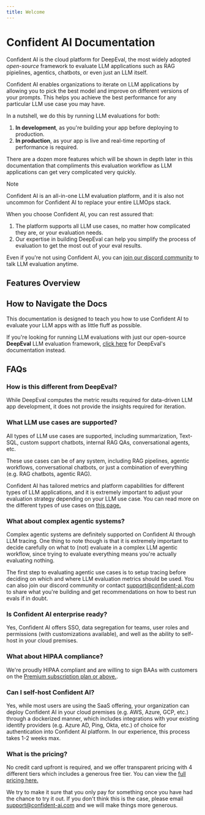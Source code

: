 ```yaml
---
title: Welcome
---
```


# Confident AI Documentation

Confident AI is the cloud platform for DeepEval, the most widely adopted _open-source_ framework to evaluate LLM applications such as RAG pipielines, agentics, chatbots, or even just an LLM itself.

Confident AI enables organizations to iterate on LLM applications by allowing you to pick the best model and improve on different versions of your prompts. This helps you achieve the best performance for any particular LLM use case you may have.

In a nutshell, we do this by running LLM evaluations for both:

1. **In development**, as you're building your app before deploying to production.
2. **In production**, as your app is live and real-time reporting of performance is required.

There are a dozen more features which will be shown in depth later in this documentation that compliments this evaluation workflow as LLM applications can get very complicated very quickly.

> [!NOTE]
>
> Confident AI is an all-in-one LLM evaluation platform, and it is also not uncommon for Confident AI to replace your entire LLMOps stack.

When you choose Confident AI, you can rest assured that:

1. The platform supports all LLM use cases, no matter how complicated they are, or your evaluation needs.
2. Our expertise in building DeepEval can help you simplify the process of evaluation to get the most out of your eval results.

Even if you're not using Confident AI, you can [join our discord community](https://discord.com/invite/a3K9c8GRGt) to talk LLM evaluation anytime.

## Features Overview

## How to Navigate the Docs

This documentation is designed to teach you how to use Confident AI to evaluate your LLM apps with as little fluff as possible.

If you're looking for running LLM evaluations with just our open-source **DeepEval** LLM evaluation framework, [click here](https://deepeval.com) for DeepEval's documentation instead.

## FAQs

### How is this different from DeepEval?

While DeepEval computes the metric results required for data-driven LLM app development, it does not provide the insights required for iteration.

### What LLM use cases are supported?

All types of LLM use cases are supported, including summarization, Text-SQL, custom support chatbots, internal RAG QAs, conversational agents, etc.

These use cases can be of any system, including RAG pipelines, agentic workflows, conversational chatbots, or just a combination of everything (e.g. RAG chatbots, agentic RAG).

Confident AI has tailored metrics and platform capabilities for different types of LLM applications, and it is extremely important to adjust your evaluation strategy depending on your LLM use case. You can read more on the different types of use cases on [this page.](/supported-use-cases)

### What about complex agentic systems?

Complex agentic systems are definitely supported on Confident AI through LLM tracing. One thing to note though is that it is extremely important to decide carefully on what to (not) evaluate in a complex LLM agentic workflow, since trying to evaluate everything means you're actually evaluating nothing.

The first step to evaluating agentic use cases is to setup tracing before deciding on which and where LLM evaluation metrics should be used. You can also join our discord community or contact support@confident-ai.com to share what you're building and get recommendations on how to best run evals if in doubt.

### Is Confident AI enterprise ready?

Yes, Confident AI offers SSO, data segregation for teams, user roles and permissions (with customizations available), and well as the ability to self-host in your cloud premises.

### What about HIPAA compliance?

We're proudly HIPAA compliant and are willing to sign BAAs with customers on the [Premium subscription plan or above.](https://confident-ai.com/pricing).

### Can I self-host Confident AI?

Yes, while most users are using the SaaS offering, your organization can deploy Confident AI in your cloud premises (e.g. AWS, Azure, GCP, etc.) through a dockerized manner, which includes integrations with your existing identify providers (e.g. Azure AD, Ping, Okta, etc.) of choice for authentication into Confident AI platform. In our experience, this process takes 1-2 weeks max.

### What is the pricing?

No credit card upfront is required, and we offer transparent pricing with 4 different tiers which includes a generous free tier. You can view the [full pricing here.](https://confident-ai.com/pricing)

We try to make it sure that you only pay for something once you have had the chance to try it out. If you don't think this is the case, please email support@confident-ai.com and we will make things more generous.
